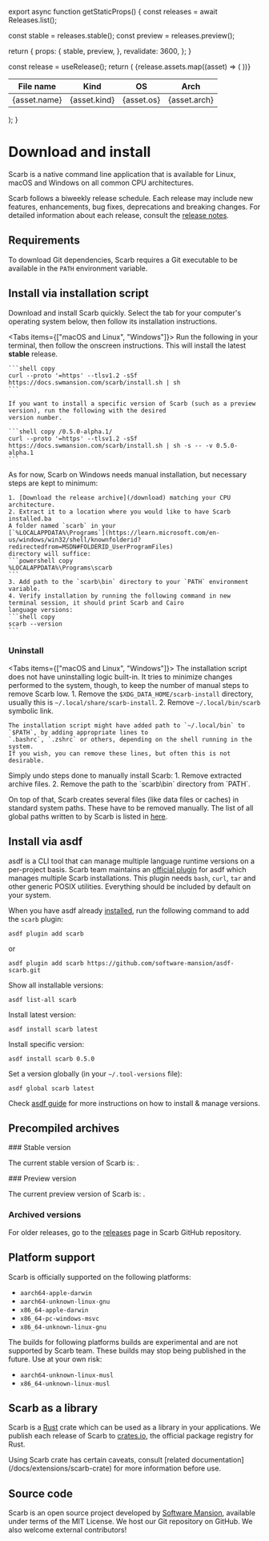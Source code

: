 
export async function getStaticProps() {
  const releases = await Releases.list();

const stable = releases.stable();
const preview = releases.preview();

return {
props: {
stable,
preview,
},
revalidate: 3600,
};
}

  const release = useRelease();
  return (
    <Table className="mt-4 whitespace-nowrap">
      <thead className="text-left">
        <Tr>
          <Th>File name</Th>
          <Th>Kind</Th>
          <Th>OS</Th>
          <Th>Arch</Th>
        </Tr>
      </thead>
      <tbody>
        {release.assets.map((asset) => (
          <Tr key={asset.name}>
            <Td>
              <Link href={asset.downloadUrl}>{asset.name}</Link>
            </Td>
            <Td>{asset.kind}</Td>
            <Td>{asset.os}</Td>
            <Td>{asset.arch}</Td>
          </Tr>
        ))}
      </tbody>
    </Table>
  );
}

# Download and install

Scarb is a native command line application that is available for Linux, macOS and Windows on all common CPU architectures.

Scarb follows a biweekly release schedule.
Each release may include new features, enhancements, bug fixes, deprecations and breaking changes.
For detailed information about each release, consult the [release notes](https://github.com/software-mansion/scarb/releases).

## Requirements

To download Git dependencies, Scarb requires a Git executable to be available in the `PATH` environment variable.

## Install via installation script

Download and install Scarb quickly.
Select the tab for your computer's operating system below, then follow its installation instructions.

<Tabs items={["macOS and Linux", "Windows"]}>
  <Tab>
    Run the following in your terminal, then follow the onscreen instructions.
    This will install the latest **stable** release.

    ```shell copy
    curl --proto '=https' --tlsv1.2 -sSf https://docs.swmansion.com/scarb/install.sh | sh
    ```

    If you want to install a specific version of Scarb (such as a preview version), run the following with the desired
    version number.

    ```shell copy /0.5.0-alpha.1/
    curl --proto '=https' --tlsv1.2 -sSf https://docs.swmansion.com/scarb/install.sh | sh -s -- -v 0.5.0-alpha.1
    ```

  </Tab>

  <Tab>
    As for now, Scarb on Windows needs manual installation, but necessary steps are kept to minimum:

    1. [Download the release archive](/download) matching your CPU architecture.
    2. Extract it to a location where you would like to have Scarb installed.ba
    A folder named `scarb` in your
    [`%LOCALAPPDATA%\Programs`](https://learn.microsoft.com/en-us/windows/win32/shell/knownfolderid?redirectedfrom=MSDN#FOLDERID_UserProgramFiles)
    directory will suffice:
    ```powershell copy
    %LOCALAPPDATA%\Programs\scarb
    ```
    3. Add path to the `scarb\bin` directory to your `PATH` environment variable.
    4. Verify installation by running the following command in new terminal session, it should print Scarb and Cairo
    language versions:
    ```shell copy
    scarb --version
    ```

  </Tab>
</Tabs>

### Uninstall

<Tabs items={["macOS and Linux", "Windows"]}>
  <Tab>
    The installation script does not have uninstalling logic built-in.
    It tries to minimize changes performed to the system, though, to keep the number of manual steps to remove Scarb
    low.
    1. Remove the `$XDG_DATA_HOME/scarb-install` directory, usually this is `~/.local/share/scarb-install`.
    2. Remove `~/.local/bin/scarb` symbolic link.

    The installation script might have added path to `~/.local/bin` to `$PATH`, by adding appropriate lines to
    `.bashrc`, `.zshrc` or others, depending on the shell running in the system.
    If you wish, you can remove these lines, but often this is not desirable.

  </Tab>

  <Tab>
    Simply undo steps done to manually install Scarb:
    1. Remove extracted archive files.
    2. Remove the path to the `scarb\bin` directory from `PATH`.

  </Tab>
</Tabs>

On top of that, Scarb creates several files (like data files or caches) in standard system paths.
These have to be removed manually.
The list of all global paths written to by Scarb is listed in [here](/docs/reference/global-directories).

## Install via asdf

asdf is a CLI tool that can manage multiple language runtime versions on a per-project basis.
Scarb team maintains an [official plugin](https://github.com/software-mansion/asdf-scarb) for asdf which manages
multiple Scarb installations.
This plugin needs `bash`, `curl`, `tar` and other generic POSIX utilities.
Everything should be included by default on your system.

When you have asdf already [installed](https://asdf-vm.com/guide/getting-started.html),
run the following command to add the `scarb` plugin:

```shell copy
asdf plugin add scarb
```

or

```shell copy
asdf plugin add scarb https://github.com/software-mansion/asdf-scarb.git
```

Show all installable versions:

```shell copy
asdf list-all scarb
```

Install latest version:

```shell copy
asdf install scarb latest
```

Install specific version:

```shell copy
asdf install scarb 0.5.0
```

Set a version globally (in your `~/.tool-versions` file):

```shell copy
asdf global scarb latest
```

Check [asdf guide](https://asdf-vm.com/guide/getting-started.html) for more instructions on how to install & manage versions.

## Precompiled archives

<WithRelease kind="stable">
  ### Stable version

The current stable version of Scarb is: <Code><ReleaseVersion /></Code>.

  <AssetsTable />
</WithRelease>

<WithRelease kind="preview">
  ### Preview version

The current preview version of Scarb is: <Code><ReleaseVersion /></Code>.

  <AssetsTable />
</WithRelease>

### Archived versions

For older releases, go to the [releases](https://github.com/software-mansion/scarb/releases) page in Scarb GitHub repository.

## Platform support

Scarb is officially supported on the following platforms:

- `aarch64-apple-darwin`
- `aarch64-unknown-linux-gnu`
- `x86_64-apple-darwin`
- `x86_64-pc-windows-msvc`
- `x86_64-unknown-linux-gnu`

The builds for following platforms builds are experimental and are not supported by Scarb team.
These builds may stop being published in the future.
Use at your own risk:

- `aarch64-unknown-linux-musl`
- `x86_64-unknown-linux-musl`

## Scarb as a library

Scarb is a [Rust](https://rust-lang.org) crate which can be used as a library in your applications.
We publish each release of Scarb to [crates.io](https://crates.io), the official package registry for Rust.

<Callout type="warning">
  Using Scarb crate has certain caveats, consult [related
  documentation](/docs/extensions/scarb-crate) for more information before use.
</Callout>

<BigLink
  href="https://crates.io/crates/scarb"
  text="Go to Scarb on crates.io"
/>

## Source code

Scarb is an open source project developed by [Software Mansion](https://swmansion.com), available under terms of the MIT License.
We host our Git repository on GitHub.
We also welcome external contributors!

<BigLink
  href="https://github.com/software-mansion/scarb"
  text="Go to Scarb on GitHub"
/>
